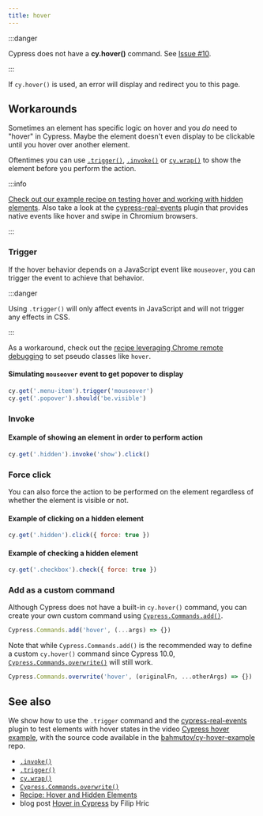 ```yaml
---
title: hover
---
```


:::danger

Cypress does not have a **cy.hover()** command. See
[Issue #10](https://github.com/cypress-io/cypress/issues/10).

:::

If `cy.hover()` is used, an error will display and redirect you to this page.

## Workarounds

Sometimes an element has specific logic on hover and you _do_ need to "hover" in
Cypress. Maybe the element doesn't even display to be clickable until you hover
over another element.

Oftentimes you can use [`.trigger()`](/api/commands/trigger),
[`.invoke()`](/api/commands/invoke) or [`cy.wrap()`](/api/commands/wrap) to show
the element before you perform the action.

:::info

[Check out our example recipe on testing hover and working with hidden elements](/examples/recipes#Testing-the-DOM).
Also take a look at the
[cypress-real-events](https://github.com/dmtrKovalenko/cypress-real-events)
plugin that provides native events like hover and swipe in Chromium browsers.

:::

### Trigger

If the hover behavior depends on a JavaScript event like `mouseover`, you can
trigger the event to achieve that behavior.

:::danger

Using `.trigger()` will only affect events in JavaScript and will not trigger
any effects in CSS.

:::

As a workaround, check out the
[recipe leveraging Chrome remote debugging](/examples/recipes#Fundamentals) to
set pseudo classes like `hover`.

#### Simulating `mouseover` event to get popover to display

```javascript
cy.get('.menu-item').trigger('mouseover')
cy.get('.popover').should('be.visible')
```

### Invoke

#### Example of showing an element in order to perform action

```javascript
cy.get('.hidden').invoke('show').click()
```

### Force click

You can also force the action to be performed on the element regardless of
whether the element is visible or not.

#### Example of clicking on a hidden element

```javascript
cy.get('.hidden').click({ force: true })
```

#### Example of checking a hidden element

```javascript
cy.get('.checkbox').check({ force: true })
```

### Add as a custom command

Although Cypress does not have a built-in `cy.hover()` command, you can create
your own custom command using
[`Cypress.Commands.add()`](/api/cypress-api/custom-commands).

```javascript
Cypress.Commands.add('hover', (...args) => {})
```

Note that while `Cypress.Commands.add()` is the recommended way to define a
custom `cy.hover()` command since Cypress 10.0,
[`Cypress.Commands.overwrite()`](/api/cypress-api/custom-commands#Overwrite-Existing-Commands)
will still work.

```javascript
Cypress.Commands.overwrite('hover', (originalFn, ...otherArgs) => {})
```

## See also

We show how to use the `.trigger` command and the
[cypress-real-events](https://github.com/dmtrKovalenko/cypress-real-events)
plugin to test elements with hover states in the video
[Cypress hover example](https://www.youtube.com/watch?v=TZjphtLrRT4), with the
source code available in the
[bahmutov/cy-hover-example](https://github.com/bahmutov/cy-hover-example) repo.

- [`.invoke()`](/api/commands/invoke)
- [`.trigger()`](/api/commands/trigger)
- [`cy.wrap()`](/api/commands/wrap)
- [`Cypress.Commands.overwrite()`](/api/cypress-api/custom-commands#Overwrite-Existing-Commands)
- [Recipe: Hover and Hidden Elements](/examples/recipes#Testing-the-DOM)
- blog post [Hover in Cypress](https://filiphric.com/hover-in-cypress) by Filip
  Hric
